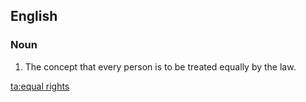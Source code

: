 ==English==
{{wikipedia}}
===Noun===
{{en-plural noun|head=[[equal]] [[rights]]}}

# The concept that every person is to be treated equally by the law.

[[ta:equal rights]]